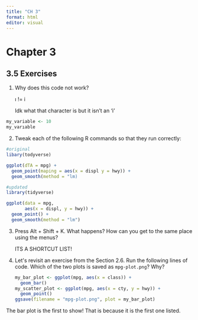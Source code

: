 ```yaml
---
title: "CH 3"
format: html
editor: visual
---
```


# Chapter 3

## 3.5 Exercises

1.  Why does this code not work?

    ı != i

    Idk what that character is but it isn't an 'i'

```r
my_variable <- 10
my_varıable
```

2.  Tweak each of the following R commands so that they run correctly:

```r
#original
libary(todyverse)

ggplot(dTA = mpg) + 
  geom_point(maping = aes(x = displ y = hwy)) +
  geom_smooth(method = "lm)
```

```r
#updated
library(tidyverse)

ggplot(data = mpg,
       aes(x = displ, y = hwy)) +  
  geom_point() +
  geom_smooth(method = "lm")
```

3.  Press Alt + Shift + K. What happens? How can you get to the same place using the menus?

    ITS A SHORTCUT LIST!

4.  Let\'s revisit an exercise from the Section 2.6. Run the following lines of code. Which of the two plots is saved as `mpg-plot.png`? Why?

    ```r
    my_bar_plot <- ggplot(mpg, aes(x = class)) +
      geom_bar()
    my_scatter_plot <- ggplot(mpg, aes(x = cty, y = hwy)) +
      geom_point()
    ggsave(filename = "mpg-plot.png", plot = my_bar_plot)
    ```

The bar plot is the first to show! That is because it is the first one listed.
